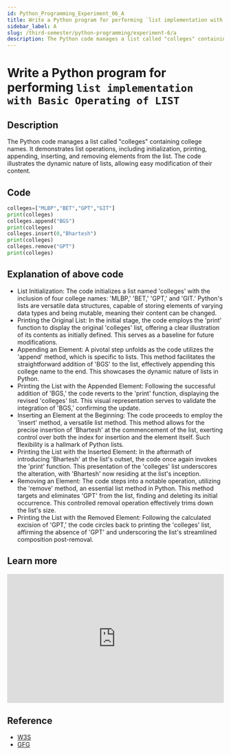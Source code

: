 ```yaml
---
id: Python_Programming_Experiment_06_A
title: Write a Python program for performing `list implementation with Basic Operating of LIST`
sidebar_label: A
slug: /third-semester/python-programming/experiment-6/a
description: The Python code manages a list called "colleges" containing college names. It demonstrates list operations, including initialization, printing, appending, inserting, and removing elements from the list. The code illustrates the dynamic nature of lists, allowing easy modification of their content.
---
```


# Write a Python program for performing `list implementation with Basic Operating of LIST`

## Description

The Python code manages a list called "colleges" containing college names. It demonstrates list operations, including initialization, printing, appending, inserting, and removing elements from the list. The code illustrates the dynamic nature of lists, allowing easy modification of their content.

## Code

```python title="program6a.py"
colleges=["MLBP","BET","GPT","GIT"]
print(colleges)
colleges.append("BGS")
print(colleges)
colleges.insert(0,"Bhartesh")
print(colleges)
colleges.remove("GPT")
print(colleges)
```

## Explanation of above code

- List Initialization: The code initializes a list named 'colleges' with the inclusion of four college names: 'MLBP,' 'BET,' 'GPT,' and 'GIT.' Python's lists are versatile data structures, capable of storing elements of varying data types and being mutable, meaning their content can be changed.
- Printing the Original List: In the initial stage, the code employs the 'print' function to display the original 'colleges' list, offering a clear illustration of its contents as initially defined. This serves as a baseline for future modifications.
- Appending an Element: A pivotal step unfolds as the code utilizes the 'append' method, which is specific to lists. This method facilitates the straightforward addition of 'BGS' to the list, effectively appending this college name to the end. This showcases the dynamic nature of lists in Python.
- Printing the List with the Appended Element: Following the successful addition of 'BGS,' the code reverts to the 'print' function, displaying the revised 'colleges' list. This visual representation serves to validate the integration of 'BGS,' confirming the update.
- Inserting an Element at the Beginning: The code proceeds to employ the 'insert' method, a versatile list method. This method allows for the precise insertion of 'Bhartesh' at the commencement of the list, exerting control over both the index for insertion and the element itself. Such flexibility is a hallmark of Python lists.
- Printing the List with the Inserted Element: In the aftermath of introducing 'Bhartesh' at the list's outset, the code once again invokes the 'print' function. This presentation of the 'colleges' list underscores the alteration, with 'Bhartesh' now residing at the list's inception.
- Removing an Element: The code steps into a notable operation, utilizing the 'remove' method, an essential list method in Python. This method targets and eliminates 'GPT' from the list, finding and deleting its initial occurrence. This controlled removal operation effectively trims down the list's size.
- Printing the List with the Removed Element: Following the calculated excision of 'GPT,' the code circles back to printing the 'colleges' list, affirming the absence of 'GPT' and underscoring the list's streamlined composition post-removal.

## Learn more

<iframe width="100%" height="300px" src="https://www.youtube.com/embed/1KLgcBcWCsE" title="what is a List in Python?" frameborder="0" allow="accelerometer; autoplay; clipboard-write; encrypted-media; gyroscope; picture-in-picture; web-share" allowfullscreen></iframe>

## Reference

- [W3S](https://www.w3schools.com/python/python_lists.asp)
- [GFG](https://www.geeksforgeeks.org/python-lists/)
